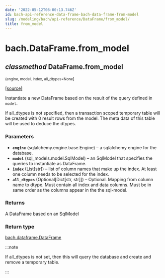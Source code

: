 ```yaml
---
date: '2022-05-12T08:00:13.746Z'
id: bach-api-reference-data-frame-bach-data-frame-from-model
slug: /modeling/bach/api-reference/DataFrame/from_model/
title: from_model
---
```


# bach.DataFrame.from_model

<div className="method">

## <span className="type-annotation"><em>classmethod</em></span> <span className="additional-name">DataFrame.</span><span className="name">from_model</span>

<small className="parameter-list">(<span className="parameter" id="engine">engine</span>, <span className="parameter" id="model">model</span>, <span className="parameter" id="index">index</span>, <span className="parameter" id="all_dtypes">all_dtypes=None</span></small>)


&#8203;<span className="view-source">[[source]](https://github.com/objectiv/objectiv-analytics/blob/main/bach/bach/dataframe.py)</span>

<div className="content">

Instantiate a new DataFrame based on the result of the query defined in `model`.

If all_dtypes is not specified, then a transaction scoped temporary table will be created with
0 result rows from the model. The meta data of this table will be used to deduce the dtypes.


### Parameters

* **`engine`** (sqlalchemy.engine.base.Engine) – a sqlalchemy engine for the database.
* **`model`** (sql_models.model.SqlModel) – an SqlModel that specifies the queries to instantiate as DataFrame.
* **`index`** (List[str]) – list of column names that make up the index. At least one column needs to be
selected for the index.
* **`all_dtypes`** (Optional[Dict[str, str]]) – Optional. Mapping from column name to dtype.
Must contain all index and data columns.
Must be in same order as the columns appear in the the sql-model.



### Returns

A DataFrame based on an SqlModel



### Return type

[bach.dataframe.DataFrame](/modeling/bach/api-reference/DataFrame/bach.DataFrame.mdx)


:::note

If all_dtypes is not set, then this will query the database and create and remove a temporary
table.


:::


</div>


</div>
